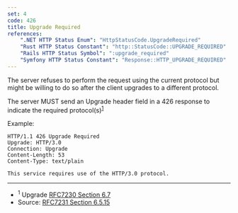 ```yaml
---
set: 4
code: 426
title: Upgrade Required
references:
    ".NET HTTP Status Enum": "HttpStatusCode.UpgradeRequired"
    "Rust HTTP Status Constant": "http::StatusCode::UPGRADE_REQUIRED"
    "Rails HTTP Status Symbol": ":upgrade_required"
    "Symfony HTTP Status Constant": "Response::HTTP_UPGRADE_REQUIRED"
---
```


<CodeTitle code={code} title={title} />

The server refuses to perform the request using the current protocol but might be willing to do so after the client upgrades to a different protocol.

The server MUST send an Upgrade header field in a 426 response to indicate the required protocol(s)<sup>[1](#ref-1)</sup>

Example:

```plain
HTTP/1.1 426 Upgrade Required
Upgrade: HTTP/3.0
Connection: Upgrade
Content-Length: 53
Content-Type: text/plain

This service requires use of the HTTP/3.0 protocol.
```

---

* <span id="ref-1"><sup>1</sup> Upgrade [RFC7230 Section 6.7][2]</span>
* Source: [RFC7231 Section 6.5.15][1]

[1]: <https://tools.ietf.org/html/rfc7231#section-6.5.15>
[2]: <https://tools.ietf.org/html/rfc7230#section-6.7>
